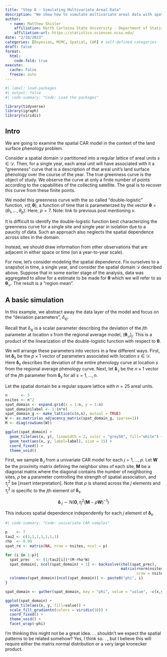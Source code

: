 ```yaml
---
title: "Step 8 - Simulating Multivariate Areal Data"
description: "We show how to simulate multivariate areal data with spatial dependence using the CAR model."
author:
  - name: Matthew Shisler
    affiliation: North Carloina State University - Department of Statistics
    affiliation-url: https://statistics.sciences.ncsu.edu/
date: "2/10/2023"
categories: [Bayesian, MCMC, Spatial, CAR] # self-defined categories
draft: false 
format:
  html: 
    code-fold: true
execute: 
  cache: false
  freeze: auto
---
```



```r
#| label: load-packages
#| output: false
#| code-summary: "Code: Load the packages"

library(tidyverse)
library(igraph)
library(viridis)
```

## Intro

We are going to examine the spatial CAR model in the context of the land surface phenology problem.

Consider a spatial domain $\mathcal{D}$ partitioned into a regular lattice of areal units $s \in \mathcal{D}$. Then, for a single year, each areal unit will have associated with it a "greenness" curve that is a description of that areal unit's land surface phenology over the course of the year. The true greenness curve is the object of study. We observe the curve at only a finite number of points according to the capabilities of the collecting satellite. The goal is to recover this curve from these finite points.

We model this greenness curve with the so called "double-logistic" function, $\nu(t,\boldsymbol\theta)$, a function of time that is parameterized by the vector $\boldsymbol\theta = (\theta_1,\dots,\theta_p)$. Here, $p = 7$. Note: link to previous post mentioning $\nu$.

It is difficult to identify the double-logistic function best characterizing the greenness curve for a single site and single year in isolation due to a paucity of data. Such an approach also neglects the spatial dependence across sites in the domain.

Instead, we should draw information from other observations that are adjacent in either space or time (on a year-to-year scale).

For now, let's consider modeling the spatial dependence. Fix ourselves to a snapshot in time, a single year, and consider the spatial domain $\mathcal{D}$ described above. Suppose that in some earlier stage of the analysis, data was aggregated to allow for a estimate to be made for $\boldsymbol\theta$ which we will refer to as $\boldsymbol\theta_{\mathcal{D}}$. The result is a "region mean".

## A basic simulation

In this example, we abstract away the data layer of the model and focus on the "deviation parameters", $\delta_{sj}$.

Recall that $\delta_{sj}$ is a scalar parameter describing the deviation of the $j$th parameter at location $s$ from the regional average model, $(\boldsymbol\theta_{\mathcal{D}})_j$. This is a product of the linearization of the double-logistic function with respect to $\boldsymbol\theta$.

We will arrange these parameters into vectors in a few different ways. First, let $\boldsymbol\delta_s$ be the $p \times 1$ vector of parameters associated with location $s \in \mathcal{D}$. Here $\boldsymbol\delta_s$ describes the deviation of the entire phenology curve at location $s$ from the regional average phenology curve. Next, let $\boldsymbol\delta_{\cdot j}$ be the $n \times 1$ vector of the $j$th parameter from $\boldsymbol\delta_s$ for all $s = 1,\dots,n$.

Let the spatial domain be a regular square lattice with $n=25$ areal units.

```r
n      <- 5
nsites <- n^2
spat_domain <- expand.grid(x = 1:n, y = 1:n)
spat_domain$label <- 1:(n*n)
spat_domain_g <- make_lattice(c(n,n), mutual = TRUE)
W <- as.matrix(as_adjacency_matrix(spat_domain_g, sparse=1))
M <- diag(rowSums(W))

ggplot(spat_domain) +
  geom_tile(aes(x, y), linewidth = 2, color = "grey50", fill="white") +
  geom_text(aes(x, y, label=label), size = 15) +
  coord_fixed() + 
  theme_void()
```
 
First, we sample $\boldsymbol\delta_{\cdot j}$ from a univariate CAR model for each $j = 1,\dots,p$. Let $\mathbf{W}$ be the proximity matrix defining the neighbor sites of each site, $\mathbf{M}$ be a diagonal matrix where the diagonal contains the number of neighboring sites, $\rho$ be a parameter controlling the strength of spatial association, and $\tau^2_j$ be [insert interpretation]. Note that $\rho$ is shared across the $j$ elements and $\tau^2_j$ is specific to the $j$th element of $\boldsymbol\delta_s$.
 
$$
\boldsymbol\delta_{\cdot j} \sim \text{N}(\boldsymbol0, \tau_j^2(\mathbf{M}-\rho\mathbf{W})^{-1})
$$

This induces spatial dependence independently for each $j$ element of $\boldsymbol\delta_s$.

```r
#| code-summary: "Code: univariate CAR samples"

p    <- 7
tau2 <- c(1,1,1,1,1,1,1)
rho  <- 0.99
spat_re <- matrix(NA, nrow = nsites, ncol = p)

for (i in 1:p){
  spat_prec   <- (1/tau2[i])*(M-rho*W)
  spat_domain[, ncol(spat_domain) + 1] <- backsolve(chol(spat_prec), 
                                                    matrix(rnorm(nsites), 
                                                           nrow = nsites))
  colnames(spat_domain)[ncol(spat_domain)] <- paste0("phi", i)
}

spat_domain <- gather(spat_domain, key = "phi", value = "value", -c(x,y,label))
```

```r

ggplot(spat_domain) +
  geom_tile(aes(x, y, fill=value)) +
  scale_fill_gradientn(colors = viridis(10)) +
  coord_fixed() +  
  theme_void() +
  facet_wrap(~phi)


```

I'm thinking this might not be a great idea. . . shouldn't we expect the spatial patterns to be related somehow? Yes, I think so. . , but I believe this will require either the matrix normal distribution or a very large kronecker product.









